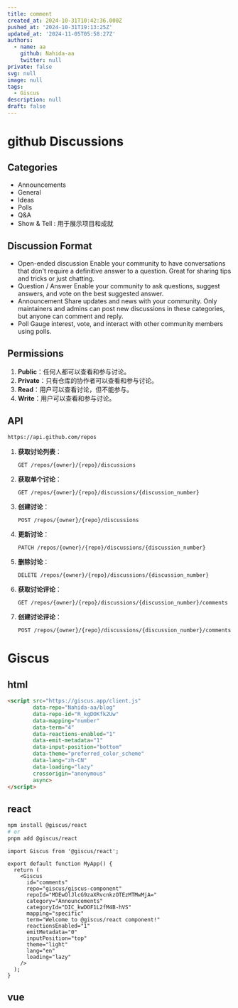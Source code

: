 ```yaml
---
title: comment
created_at: 2024-10-31T10:42:36.000Z
pushed_at: '2024-10-31T19:13:25Z'
updated_at: '2024-11-05T05:58:27Z'
authors:
  - name: aa
    github: Nahida-aa
    twitter: null
private: false
svg: null
image: null
tags:
  - Giscus
description: null
draft: false
---
```

# github Discussions

## Categories

- Announcements
- General
- Ideas
- Polls
- Q&A
- Show & Tell : 用于展示项目和成就

## Discussion Format

- Open-ended discussion
  Enable your community to have conversations that don't require a definitive answer to a question. Great for sharing tips and tricks or just chatting.
- Question / Answer
  Enable your community to ask questions, suggest answers, and vote on the best suggested answer.
-  Announcement
  Share updates and news with your community. Only maintainers and admins can post new discussions in these categories, but anyone can comment and reply.
- Poll
  Gauge interest, vote, and interact with other community members using polls.

## Permissions

1. **Public**：任何人都可以查看和参与讨论。
2. **Private**：只有仓库的协作者可以查看和参与讨论。
3. **Read**：用户可以查看讨论，但不能参与。
4. **Write**：用户可以查看和参与讨论。

## API
```sh
https://api.github.com/repos
```

1. **获取讨论列表**：
   ```http
   GET /repos/{owner}/{repo}/discussions
   ```

2. **获取单个讨论**：
   ```http
   GET /repos/{owner}/{repo}/discussions/{discussion_number}
   ```

3. **创建讨论**：
   ```http
   POST /repos/{owner}/{repo}/discussions
   ```

4. **更新讨论**：
   ```http
   PATCH /repos/{owner}/{repo}/discussions/{discussion_number}
   ```

5. **删除讨论**：
   ```http
   DELETE /repos/{owner}/{repo}/discussions/{discussion_number}
   ```

6. **获取讨论评论**：
   ```http
   GET /repos/{owner}/{repo}/discussions/{discussion_number}/comments
   ```

7. **创建讨论评论**：
   ```http
   POST /repos/{owner}/{repo}/discussions/{discussion_number}/comments
   ```
# Giscus

## html
```html
<script src="https://giscus.app/client.js"
        data-repo="Nahida-aa/blog"
        data-repo-id="R_kgDOKfk2Uw"
        data-mapping="number"
        data-term="4"
        data-reactions-enabled="1"
        data-emit-metadata="1"
        data-input-position="bottom"
        data-theme="preferred_color_scheme"
        data-lang="zh-CN"
        data-loading="lazy"
        crossorigin="anonymous"
        async>
</script>
```

## react
```sh
npm install @giscus/react
# or
pnpm add @giscus/react
```
```tsx
import Giscus from '@giscus/react';

export default function MyApp() {
  return (
    <Giscus
      id="comments"
      repo="giscus/giscus-component"
      repoId="MDEwOlJlcG9zaXRvcnkzOTEzMTMwMjA="
      category="Announcements"
      categoryId="DIC_kwDOF1L2fM4B-hVS"
      mapping="specific"
      term="Welcome to @giscus/react component!"
      reactionsEnabled="1"
      emitMetadata="0"
      inputPosition="top"
      theme="light"
      lang="en"
      loading="lazy"
    />
  );
}
```
## vue
